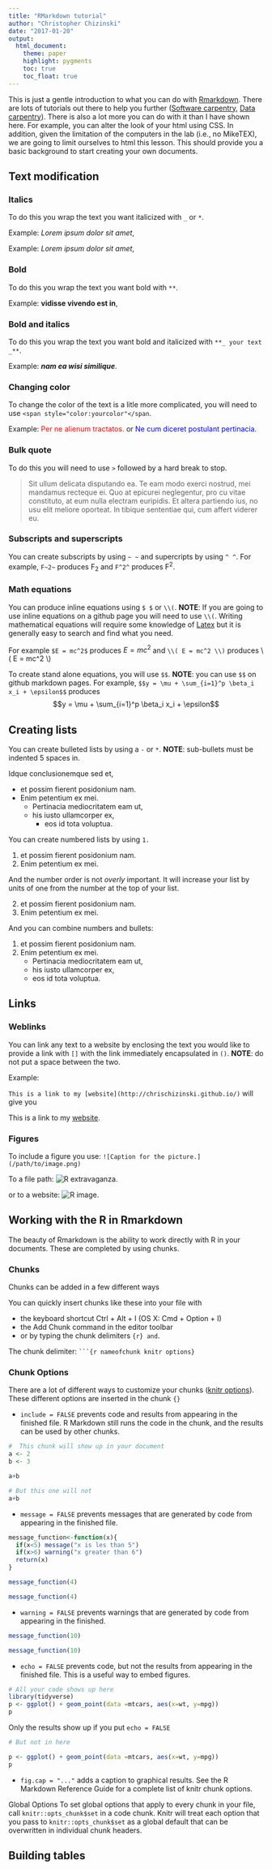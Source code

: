 ```yaml
---
title: "RMarkdown tutorial"
author: "Christopher Chizinski"
date: "2017-01-20"
output:
  html_document:
    theme: paper
    highlight: pygments
    toc: true
    toc_float: true
---
```


This is just a gentle introduction to what you can do with [Rmarkdown](http://rmarkdown.rstudio.com/lesson-1.html).  There are lots of tutorials out there to help you further ([Software carpentry](http://swcarpentry.github.io/r-novice-gapminder/15-knitr-markdown/), [Data carpentry](http://www.datacarpentry.org/semester-biology/materials/knitr/)).  There is also a lot more you can do with it than  I have shown here.  For example, you can  alter the look of your html using CSS.  In addition, given the limitation of the computers in the lab (i.e., no MikeTEX), we are going to limit ourselves to html this lesson.  This should provide you a basic background to start creating your own documents. 


## Text modification

### Italics 
To do this you wrap the text you want italicized with `_` or `*`.  

Example:  _Lorem ipsum dolor sit amet_,

Example:  *Lorem ipsum dolor sit amet*,

### Bold

To do this you wrap the text you want bold with `**`.

Example:  **vidisse vivendo est in**, 

### Bold and italics

To do this you wrap the text you want bold and italicized with `**_ your text _**`.

Example:  **_nam ea wisi similique_**. 

### Changing color 

To change the color of the text is a litle more complicated, you will need to use `<span style="color:yourcolor"</span `.

Example: <span style="color:red">Per ne alienum tractatos.</span> or <span style="color:blue">Ne cum diceret postulant pertinacia.</span> 

### Bulk quote

To do this you will need to use `>` followed by a hard break to stop.

> Sit ullum delicata disputando ea. Te eam modo exerci nostrud, mei mandamus recteque ei. Quo at epicurei neglegentur, pro cu vitae constituto, at eum nulla electram euripidis. Et altera partiendo ius, no usu elit meliore oporteat. In tibique sententiae qui, cum affert viderer eu. 

### Subscripts and superscripts

You can create subscripts by using `~ ~` and supercripts by using `^ ^`.  For example,
`F~2~` produces F~2~ and `F^2^` produces F^2^.

### Math equations

You can produce inline equations using `$ $` or `\\(`.  **NOTE**:  If you are going to use inline equations on a github page you will need to use `\\(`.  Writing mathematical equations will require some knowledge of [Latex](https://oeis.org/wiki/List_of_LaTeX_mathematical_symbols) but it is generally easy to search and find what you need.  

For example `$E = mc^2$` produces $E = mc^2$ and `\\( E = mc^2 \\)` produces \\( E = mc^2 \\)

To create stand alone equations, you will use `$$`. **NOTE**:  you can use `$$` on github markdown pages.  For example, `$$y = \mu + \sum_{i=1}^p \beta_i x_i + \epsilon$$` produces $$y = \mu + \sum_{i=1}^p \beta_i x_i + \epsilon$$

## Creating lists

You can create bulleted lists by using a `-` or `*`.  **NOTE**: sub-bullets must be indented 5 spaces in.  

Idque conclusionemque sed et,

* et possim fierent posidonium nam. 
- Enim petentium ex mei. 
    - Pertinacia mediocritatem eam ut, 
    - his iusto ullamcorper ex, 
         - eos id tota voluptua. 

You can create numbered lists by using  `1.` 

1. et possim fierent posidonium nam. 
2. Enim petentium ex mei. 

And the number order is not *overly* important.  It will increase your list by units of one from the number at the top of your list.  

2. et possim fierent posidonium nam. 
1. Enim petentium ex mei. 

And you can combine numbers and bullets:

1. et possim fierent posidonium nam. 
2. Enim petentium ex mei. 
    - Pertinacia mediocritatem eam ut, 
    - his iusto ullamcorper ex, 
    - eos id tota voluptua. 


## Links

### Weblinks

You can link any text to a website by enclosing the text you would like to provide a link with `[]` with the link immediately encapsulated in `()`.  **NOTE**:  do not put a space between the two. 

Example: 

`This is a link to my [website](http://chrischizinski.github.io/)` will give you

This is a link to my [website](http://chrischizinski.github.io/).

### Figures 

To include a figure you use:  `![Caption for the picture.](/path/to/image.png)` 

To a file path:  ![R extravaganza.](/Users/cchizinski2/Desktop/Rmd/_figs/Rextravaganza.png) 

or to a website: ![R image.](https://www.r-project.org/Rlogo.png)

## Working with the R in Rmarkdown

The beauty of Rmarkdown is  the ability to work directly with R in your documents.  These are completed by using chunks.  

### Chunks

Chunks can be added in a few different ways

You can quickly insert chunks like these into your file with

- the keyboard shortcut Ctrl + Alt + I (OS X: Cmd + Option + I)
- the Add Chunk  command in the editor toolbar
- or by typing the chunk delimiters ```{r} and ```.

The chunk delimiter: ` ```{r nameofchunk knitr options}`

### Chunk Options
There are a lot of different ways to customize your chunks ([knitr options](https://yihui.name/knitr/options/)). These different options are inserted in the chunk `{}`

- `include = FALSE` prevents code and results from appearing in the finished file. R Markdown still runs the code in the chunk, and the results can be used by other chunks.

```r
#  This chunk will show up in your document
a <- 2
b <- 3

a+b
```

```r
# But this one will not
a+b
```

- `message = FALSE` prevents messages that are generated by code from appearing in the finished file.

```r
message_function<-function(x){
  if(x<5) message("x is les than 5")
  if(x>6) warning("x greater than 6")
  return(x)
}

message_function(4)
```

```r
message_function(4)
```

- `warning = FALSE` prevents warnings that are generated by code from appearing in the finished.

```r
message_function(10)
```

```r
message_function(10)
```


- `echo = FALSE` prevents code, but not the results from appearing in the finished file. This is a useful way to embed figures.

```r
# All your code shows up here
library(tidyverse)
p <- ggplot() + geom_point(data =mtcars, aes(x=wt, y=mpg))
p

```

Only the results show up if you put `echo = FALSE`

```r
# But not in here

p <- ggplot() + geom_point(data =mtcars, aes(x=wt, y=mpg))
p
```



- `fig.cap = "..."` adds a caption to graphical results.
See the R Markdown Reference Guide for a complete list of knitr chunk options.

Global Options
To set global options that apply to every chunk in your file, call `knitr::opts_chunk$set` in a code chunk. Knitr will treat each option that you pass to `knitr::opts_chunk$set` as a global default that can be overwritten in individual chunk headers.

## Building tables 




